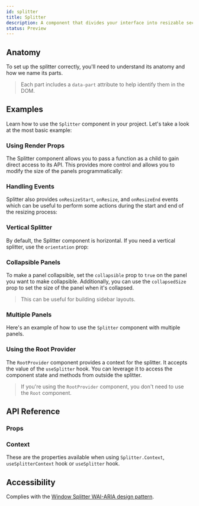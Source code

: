 ```yaml
---
id: splitter
title: Splitter
description: A component that divides your interface into resizable sections
status: Preview
---
```


<ComponentPreview id="Splitter" />

## Anatomy

To set up the splitter correctly, you'll need to understand its anatomy and how we name its parts.

> Each part includes a `data-part` attribute to help identify them in the DOM.

<Anatomy id="splitter" />

## Examples

Learn how to use the `Splitter` component in your project. Let's take a look at the most basic example:

<Example id="basic" />

### Using Render Props

The Splitter component allows you to pass a function as a child to gain direct access to its API. This provides more
control and allows you to modify the size of the panels programmatically:

<Example id="render-prop" />

### Handling Events

Splitter also provides `onResizeStart`, `onResize`, and `onResizeEnd` events which can be useful to perform some actions
during the start and end of the resizing process:

<Example id="events" />

### Vertical Splitter

By default, the Splitter component is horizontal. If you need a vertical splitter, use the `orientation` prop:

<Example id="vertical" />

### Collapsible Panels

To make a panel collapsible, set the `collapsible` prop to `true` on the panel you want to make collapsible.
Additionally, you can use the `collapsedSize` prop to set the size of the panel when it's collapsed.

> This can be useful for building sidebar layouts.

<Example id="collapsible" />

### Multiple Panels

Here's an example of how to use the `Splitter` component with multiple panels.

<Example id="multiple-panels" />

### Using the Root Provider

The `RootProvider` component provides a context for the splitter. It accepts the value of the `useSplitter` hook. You
can leverage it to access the component state and methods from outside the splitter.

<Example id="root-provider" />

> If you're using the `RootProvider` component, you don't need to use the `Root` component.

## API Reference

### Props

<ComponentTypes id="splitter" />

### Context

These are the properties available when using `Splitter.Context`, `useSplitterContext` hook or `useSplitter` hook.

<ContextType id="splitter" />

## Accessibility

Complies with the [Window Splitter WAI-ARIA design pattern](https://www.w3.org/WAI/ARIA/apg/patterns/windowsplitter/).
